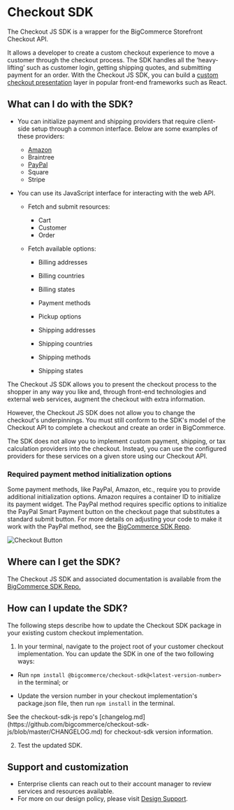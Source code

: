 #  Checkout SDK

The Checkout JS SDK is a wrapper for the BigCommerce Storefront Checkout API.

It allows a developer to create a custom checkout experience to move a customer through the checkout process.
The SDK handles all the ‘heavy-lifting’ such as customer login, getting shipping quotes, and submitting payment for an order.
With the Checkout JS SDK, you can build a [custom checkout presentation](https://github.com/bigcommerce/checkout-js) layer in popular front-end frameworks such as React.

## What can I do with the SDK?

-   You can initialize payment and shipping providers that require client-side setup through a common interface. Below are some examples of these providers:

    -   [Amazon](#required-payment-method-initialization-options)
    -   Braintree
    -   [PayPal](#required-payment-method-initialization-options)
    -   Square
    -   Stripe

 

-   You can use its JavaScript interface for interacting with the web API.

    -   Fetch and submit resources:
        -   Cart
        -   Customer 
        -   Order

    -   Fetch available options:
        -   Billing addresses
        -   Billing countries
        -   Billing states
        -   Payment methods
        -   Pickup options 

        -   Shipping addresses
        -   Shipping countries
        -   Shipping methods 
        -   Shipping states
      

 

The Checkout JS SDK allows you to present the checkout process to the shopper in any way you like and, through front-end technologies and external web services, augment the checkout with extra information.

However, the Checkout JS SDK does not allow you to change the checkout's underpinnings. You must still conform to the SDK's model of the Checkout API to complete a checkout and create an order in BigCommerce.

The SDK does not allow you to implement custom payment, shipping, or tax calculation providers into the checkout. Instead, you can use the configured providers for these services on a given store using our Checkout API.

### Required payment method initialization options 
Some payment methods, like PayPal, Amazon, etc., require you to provide additional initialization options. Amazon requires a container ID to initialize its payment widget. The PayPal method requires specific options to initialize the PayPal Smart Payment button on the checkout page that substitutes a standard submit button. For more details on adjusting your code to make it work with the PayPal method, see the [BigCommerce SDK Repo](https://github.com/bigcommerce/checkout-sdk-js/blob/master/docs/interfaces/PaypalCommercePaymentInitializeOptions.md).

![Checkout Button](https://raw.githubusercontent.com/bigcommerce/dev-docs/master/assets/images/checkout-sdk-01.png "Checkout Button")

## Where can I get the SDK?
The Checkout JS SDK and associated documentation is available from the [BigCommerce SDK Repo.](https://github.com/bigcommerce/checkout-sdk-js)

## How can I update the SDK?
The following steps describe how to update the Checkout SDK package in your existing custom checkout implementation.

1. In your terminal, navigate to the project root of your customer checkout implementation. You can update the SDK in one of the two following ways:

* Run `npm install @bigcommerce/checkout-sdk@<latest-version-number>` in the terminal; or 

* Update the version number in your checkout implementation's package.json file, then run `npm install` in the terminal.
 
<Callout type="info">
  See the checkout-sdk-js repo's [changelog.md](https://github.com/bigcommerce/checkout-sdk-js/blob/master/CHANGELOG.md) for checkout-sdk version information.
</Callout>

2. Test the updated SDK.

## Support and customization
- Enterprise clients can reach out to their account manager to review services and resources available.
- For more on our design policy, please visit [Design Support](https://support.bigcommerce.com/s/article/BigCommerce-Design-Policy#support).
